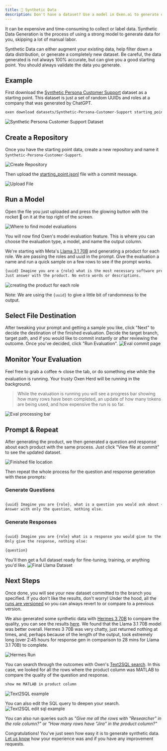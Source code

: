 ```yaml
---
title: 🧬 Synthetic Data
description: Don't have a dataset? Use a model in Oxen.ai to generate one.
---
```


It can be expensive and time-consuming to collect or label data. Synthetic Data Generation is the process of using a strong model to generate data for you, skipping a lot of manual labor. 

Synthetic Data can either augment your existing data, help filter down a data distribution, or generate a completely new dataset. Be careful, the data generated is not always 100% accurate, but can give you a good starting point. You should always validate the data you generate.

## Example

First download the [Synthetic Persona Customer Support](https://www.oxen.ai/datasets/Synthetic-Persona-Customer-Support) dataset as a starting point. This dataset is just a set of random UUIDs and roles at a company that was generated by ChatGPT.

```bash
oxen download datasets/Synthetic-Persona-Customer-Support starting_point.jsonl
```

<img
  className="block"
  src="/images/synthetic-persona-customer-support-starting-point.png"
  alt="Synthetic Persona Customer Support Dataset"
/>

## Create a Repository

Once you have the starting point data, create a new repository and name it `Synthetic-Persona-Customer-Support`.

<img
  className="block"
  src="/images/CreateRepository.png"
  alt="Create Repository"
/>

Then upload the [starting_point.jsonl](https://www.oxen.ai/datasets/Synthetic-Persona-Customer-Support/file/main/starting_point.jsonl) file with a commit message.

<img
  className="block"
  src="/images/upload-starting-point.png"
  alt="Upload File"
/>

## Run a Model

Open the file you just uploaded and press the glowing button with the rocket 🚀 on it at the top right of the screen.

<img
  className="block"
  src="/images/rmod_button.png"
  alt="Where to find model evaluations"
/>

You will now find Oxen's model evaluation feature. This is where you can choose the evaluation type, a model, and name the output column.

We're starting with Meta's [Llama 3.1 70B](https://www.oxen.ai/explore/models#fireworks) and generating a product for each role.
We are passing the roles and uuid in the prompt.
Give the evaluation a name and run a quick sample on a few rows to see if the prompt works.

```bash
{uuid} Imagine you are a {role} what is the most necessary software product you need for your job?
Just answer with the product. No extra words or descriptions.
```

<img
  className="block"
  src="/images/synthetic_data_prompt_page.png"
  alt="creating the product for each role"
/>

Note: We are using the `{uuid}` to give a little bit of randomness to the output.

## Select File Destination

After tweaking your prompt and getting a sample you like, click "Next" to decide the destination of the finished evaluation.
Decide the target branch, target path, and if you would like to commit instantly or after reviewing the outcome. Once you've decided, click "Run Evaluation".
<img
  className="block"
  src="/images/syn_data_file_path.png"
  alt="Eval commit page"
/>

## Monitor Your Evaluation

Feel free to grab a coffee ☕️ close the tab, or do something else while the evaluation is running. Your trusty Oxen Herd will be running in the background.

> While the evaluation is running you will see a progress bar showing how many rows have been completed, an update of how many tokens are being used, and how expensive the run is so far.

<img
  className="block"
  src="/images/syn_data_rmod_completing.png"
  alt="Eval processing bar"
/>

## Prompt & Repeat

After generating the product, we then generated a question and response about each product with the same process. 
Just click "View file at commit" to see the updated dataset.

<img
  className="block"
  src="/images/synth_file_at_commit.png"
  alt="Finished file location"
/>

Then repeat the whole process for the question and response generation with these prompts:

### Generate Questions

```bash

{uuid} Imagine you are {role}, what is a question you would ask about {product}?
Answer with only the question, nothing else.
```

### Generate Responses

```bash

{uuid} Imagine you are {role} what is a response you would give to the question about {product}?
Only give the response, nothing else:

{question}
```
You'll then get a full dataset ready for fine-tuning, training, or anything you'd like.
<img
  className="block"
  src="/images/final_llama_data_2.png"
  alt="Final Llama Dataset"
/>

## Next Steps

Once done, you will see your new dataset committed to the branch you specified. If you don't like the results, don't worry! Under the hood, all the [runs are versioned](https://www.oxen.ai/datasets/Synthetic-Persona-Customer-Support/commits/main) so you can always revert to or compare to a previous version.
>
We also generated some synthetic data with [Hermes 3 70B](https://www.oxen.ai/explore/models#lambda) to compare the quality, you can see the results [here](https://www.oxen.ai/datasets/Synthetic-Persona-Customer-Support).
We found that the Llama 3.1 70B model was better overall. Hermes 3 70B was very chatty, just returned nothing at times, and, perhaps because of the length of the output, took extremely long (over 2:45 hours for response gen in comparison to 28 mins for Llama 3.1 70B) to complete.

<img
  className="block"
  src="/images/hermes-super-long.png"
  alt="Hermes Run"
/>

You can search through the outcomes with Oxen's [Text2SQL search](https://www.oxen.ai/datasets/Synthetic-Persona-Customer-Support/file/main/llama-v.3.1-70B.jsonl?query_id=0554627f-6da2-4d31-97a8-2181cb790b7d).
In this case, we looked for all the rows where the product column was MATLAB to compare the quality of the question and response.

```bash 
show me MATLAB in product column
```

<img
  className="block"
  src="/images/MATLAB-demo-t2s.png"
  alt="Text2SQL example"
/>

You can also edit the SQL query to deepen your search.
<img
  className="block"
  src="/images/edit-sql-example.png"
  alt="Text2SQL edit sql example"
/>


You can also run queries such as *"Give me all the rows with "Researcher" in the role column?"* or *"How many rows have "Jira" in the product column?"*

Congratulations! You've just seen how easy it is to generate synthetic data. [Let us know](https://discord.com/invite/s3tBEn7Ptg) how your experience was and if you have any improvement requests.